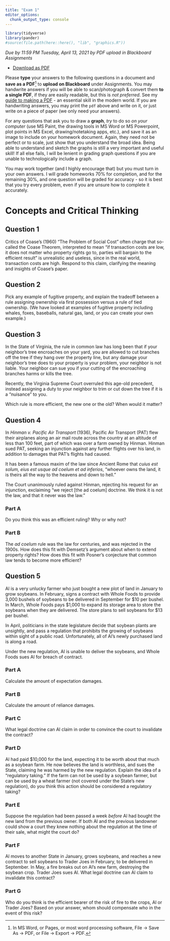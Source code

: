 ```yaml
---
title: "Exam 1"
editor_options: 
  chunk_output_type: console
---
```


```r
library(tidyverse)
library(pander)
#source(file.path(here::here(), "lib", "graphics.R"))
```

*Due by 11:59 PM Tuesday, April 13, 2021 by PDF upload in Blackboard Assignments*

- [<i class="fas fa-file-pdf"></i> Download as PDF](/assignment/02-problem-set-pdf.pdf)

Please **type** your answers to the following questions in a document and **save as a PDF**^[In MS Word, or Pages, or most word processing software, File -> Save As -> PDF, or File -> Export -> PDF.] to **upload on Blackboard** under Assignments. You may handwrite answers if you will be able to scan/photograph & convert them **to a single PDF**, if they are easily readable, but this is *not preferred*. See my [guide to making a PDF](/resources/#how-to-make-a-pdf-for-submitting-assignments) - an essential skill in the modern world. If you are handwriting answers, you may print the `pdf` above and write on it, or just write on a piece of paper (we only need your answers).

For any questions that ask you to draw a **graph**, *try* to do so *on your computer* (use MS Paint, the drawing tools in MS Word or MS Powerpoint, plot points in MS Excel, drawing/notetaking apps, etc.), and save it as an image to include on your homework document. Again, they need not be perfect or to scale, just show that you understand the broad idea. Being able to understand and sketch the graphs is still a very important and useful skill! If all else fails, I will be lenient in grading graph questions if you are unable to technologically include a graph. 

You may work together (and I highly encourage that) but you must turn in your own answers. I will grade homeworks 70% for completion, and for the remaining 30%, and one question will be graded for accuracy - so it is best that you try every problem, even if you are unsure how to complete it accurately.

# Concepts and Critical Thinking

## Question 1

Critics of Coase's (1960) "The Problem of Social Cost" often charge that so-called the Coase Theorem, interpreted to mean “if transaction costs are low, it does not matter who property rights go to, parties will bargain to the efficient result” is unrealistic and useless, since in the real world, transaction costs are high. Respond to this claim, clarifying the meaning and insights of Coase's paper.

## Question 2

Pick any example of fugitive property, and explain the tradeoff between a rule assigning ownership via first possession versus a rule of tied ownership. (We have looked at examples of fugitive property including whales, foxes, baseballs, natural gas, land, or you can create your own example.)

## Question 3

In the State of Virginia, the rule in common law has long been that if your neighbor’s tree encroaches on your yard, you are allowed to cut branches off the tree if they hang over the property line, but any damage your neighbor’s tree does to your property is your problem, your neighbor is not liable. Your neighbor can sue you if your cutting of the encroaching branches harms or kills the tree.

Recently, the Virginia Supreme Court overruled this age-old precedent, instead assigning a duty to your neighbor to trim or cut down the tree if it is a “nuisance” to you.

Which rule is more efficient, the new one or the old? When would it matter?

## Question 4

In *Hinman v. Pacific Air Transport* (1936), Pacific Air Transport (PAT) flew their airplanes along an air mail route across the country at an altitude of less than 100 feet, part of which was over a farm owned by Hinman. Hinman sued PAT, seeking an injunction against any further flights over his land, in addition to damages that PAT's flights had caused.

It has been a famous maxim of the law since Ancient Rome that *cuius est solum, eius est usque ad coelum et ad inferios*, “whoever owns the land, it is theirs all the way to the heavens and down to hell.”

The Court unanimously ruled against Hinman, rejecting his request for an injunction, exclaiming “we reject [the ad coelum] doctrine. We think it is not the law, and that it never was the law.”

### Part A 
Do you think this was an efficient ruling? Why or why not?

### Part B 
The *ad coelum* rule was the law for centuries, and was rejected in the 1900s. How does this fit with Demsetz's argument about when to extend property rights? How does this fit with Posner's conjecture that common law tends to become more efficient?

## Question 5

Al is a very unlucky farmer who just bought a new plot of land in January to grow soybeans. In February, signs a contract with Whole Foods to provide 3,000 bushels of soybeans to be delivered in September for $10 per bushel. In March, Whole Foods pays $1,000 to expand its storage area to store the soybeans when they are delivered. The store plans to sell soybeans for $13 per bushel.

In April, politicians in the state legislature decide that soybean plants are unsightly, and pass a regulation that prohibits the growing of soybeans within sight of a public road. Unfortunately, all of Al's newly purchased land is along a road. 

Under the new regulation, Al is unable to deliver the soybeans, and Whole Foods sues Al for breach of contract.

### Part A

Calculate the amount of expectation damages.

### Part B

Calculate the amount of reliance damages.

### Part C

What legal doctrine can Al claim in order to convince the court to invalidate the contract?

### Part D

Al had paid $10,000 for the land, expecting it to be worth about that much as a soybean farm. He now believes the land is worthless, and sues the State, claiming he was harmed by the new regulation. Explain the idea of a “regulatory taking.” If the farm can not be used by a soybean farmer, but can be used by a wheat farmer (not covered under the State's new regulation), do you think this action should be considered a regulatory taking?

### Part E

Suppose the regulation had been passed a week *before* Al had bought the new land from the previous owner. If both Al and the previous landowner could show a court they knew nothing about the regulation at the time of their sale, what might the court do?

### Part F

Al moves to another State in January, grows soybeans, and reaches a new contract to sell soybeans to Trader Joes in February, to be delivered in September. In May, a fire breaks out on Al's new farm, destroying the soybean crop. Trader Joes sues Al. What legal doctrine can Al claim to invalidate this contract?

### Part G

Who do you think is the efficient bearer of the risk of fire to the crops, Al or Trader Joes? Based on your answer, whom should compensate who in the event of this risk? 
